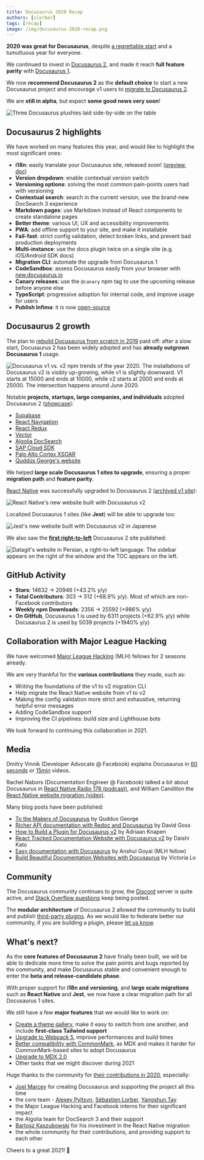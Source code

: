 ```yaml
---
title: Docusaurus 2020 Recap
authors: [slorber]
tags: [recap]
image: /img/docusaurus-2020-recap.png
---
```


**2020 was great for Docusaurus**, despite [a regrettable start](https://docusaurus.io/blog/2020/01/07/tribute-to-endi) and a tumultuous year for everyone.

We continued to invest in [Docusaurus 2](https://docusaurus.io/), and made it reach **full feature parity** with [Docusaurus 1](https://v1.docusaurus.io/).

We now **recommend Docusaurus 2** as the **default choice** to start a new Docusaurus project and encourage v1 users to [migrate to Docusaurus 2](https://docusaurus.io/docs/migration).

We are **still in alpha**, but expect **some good news very soon**!

![Three Docusaurus plushies laid side-by-side on the table](/img/blog/2020-recap/docusaurus-plushie-banner.jpeg)

## Docusaurus 2 highlights

We have worked on many features this year, and would like to highlight the most significant ones:

- **i18n**: easily translate your Docusaurus site, released soon! ([preview](https://github.com/facebook/docusaurus/pull/3325), [doc](https://docusaurus.io/docs/next/i18n/introduction))
- **Version dropdown**: enable contextual version switch
- **Versioning options**: solving the most common pain-points users had with versioning
- **Contextual search**: search in the current version, use the brand-new DocSearch 3 experience
- **Markdown pages**: use Markdown instead of React components to create standalone pages
- **Better theme**: various UI, UX and accessibility improvements
- **PWA**: add offline support to your site, and make it installable
- **Fail-fast**: strict config validation, detect broken links, and prevent bad production deployments
- **Multi-instance**: use the docs plugin twice on a single site (e.g. iOS/Android SDK docs)
- **Migration CLI**: automate the upgrade from Docusaurus 1
- **CodeSandbox**: assess Docusaurus easily from your browser with [new.docusaurus.io](https://new.docusaurus.io/)
- **Canary releases**: use the `@canary` npm tag to use the upcoming release before anyone else
- **TypeScript**: progressive adoption for internal code, and improve usage for users
- **Publish Infima**: it is now [open-source](https://github.com/facebookincubator/infima)

## Docusaurus 2 growth

The plan to [rebuild Docusaurus from scratch in 2019](https://docusaurus.io/blog/2019/12/30/docusaurus-2019-recap) paid off: after a slow start, Docusaurus 2 has been widely adopted and has **already outgrown Docusaurus 1** usage.

![Docusaurus v1 vs. v2 npm trends of the year 2020. The installations of Docusaurus v2 is visibly up-growing, while v1 is slightly downward. V1 starts at 15000 and ends at 10000, while v2 starts at 2000 and ends at 25000. The intersection happens around June 2020.](/img/blog/2020-recap/docusaurus-npm-trends.png)

Notable **projects, startups, large companies, and individuals** adopted Docusaurus 2 ([showcase](https://docusaurus.io/showcase)):

- [Supabase](https://supabase.io)
- [React Navigation](https://reactnavigation.org)
- [React Redux](https://react-redux.js.org/)
- [Vector](https://vector.dev)
- [Algolia DocSearch](https://docsearch.algolia.com)
- [SAP Cloud SDK](https://sap.github.io/cloud-sdk)
- [Palo Alto Cortex XSOAR](https://xsoar.pan.dev)
- [Quddús George's website](https://portfoliosaurus.now.sh)

We helped **large scale Docusaurus 1 sites to upgrade**, ensuring a proper **migration path** and **feature parity**.

[React Native](https://reactnative.dev/) was successfully upgraded to Docusaurus 2 ([archived v1 site](http://archive.reactnative.dev/)):

![React Native's new website built with Docusaurus v2](/img/blog/2020-recap/react-native-screenshot.png)

Localized Docusaurus 1 sites (like **Jest**) will be able to upgrade too:

![Jest's new website built with Docusaurus v2 in Japanese](/img/blog/2020-recap/jest-screenshot.png)

We also saw the **[first right-to-left](https://datagit.ir/)** Docusaurus 2 site published:

![Datagit's website in Persian, a right-to-left language. The sidebar appears on the right of the window and the TOC appears on the left.](/img/blog/2020-recap/datagit-rtl-screenshot.png)

## GitHub Activity

- **Stars**: 14632 → 20946 (+43.2% y/y)
- **Total Contributors**: 303 → 512 (+68.9% y/y). Most of which are non-Facebook contributors
- **Weekly npm Downloads**: 2356 → 25592 (+986% y/y)
- **On GitHub**, Docusaurus 1 is used by 6311 projects (+62.9% y/y) while Docusaurus 2 is used by 5039 projects (+1940% y/y)

## Collaboration with Major League Hacking

We have welcomed [Major League Hacking](https://mlh.io/) (MLH) fellows for 2 seasons already.

We are very thankful for the **various contributions** they made, such as:

- Writing the foundations of the v1 to v2 migration CLI
- Help migrate the React Native website from v1 to v2
- Making the config validation more strict and exhaustive, returning helpful error messages
- Adding CodeSandbox support
- Improving the CI pipelines: build size and Lighthouse bots

We look forward to continuing this collaboration in 2021.

## Media

Dmitry Vinnik (Developer Advocate @ Facebook) explains Docusaurus in [60 seconds](https://www.youtube.com/watch?v=_An9EsKPhp0) or [15min](https://www.youtube.com/watch?v=Yhyx7otSksg) videos.

Rachel Nabors (Documentation Engineer @ Facebook) talked a bit about Docusaurus in [React Native Radio 178 (podcast)](https://reactnativeradio.com/episodes/178-documenting-react-native-with-rachel-nabors-gWxwySPl), and William Candillon the [React Native website migration (video)](https://www.youtube.com/watch?v=-zhjq2ECKq4).

Many blog posts have been published:

- [To the Makers of Docusaurus](https://portfoliosaurus.now.sh/blog/toTheMakers) by Quddus George
- [Richer API documentation with Redoc and Docusaurus](https://davidgoss.co/blog/api-documentation-redoc-docusaurus/) by David Goss
- [How to Build a Plugin for Docusaurus v2](https://aknapen.nl/blog/how-to-build-a-plugin-for-docusaurus-v2/) by Adriaan Knapen
- [React Tracked Documentation Website with Docusaurus v2](https://blog.axlight.com/posts/react-tracked-documentation-website-with-docusaurus-v2/) by Daishi Kato
- [Easy documentation with Docusaurus](https://blog.logrocket.com/easy-documentation-with-docusaurus/) by Anshul Goyal (MLH fellow)
- [Build Beautiful Documentation Websites with Docusaurus](https://lo-victoria.com/build-beautiful-documentation-websites-with-docusaurus) by Victoria Lo

## Community

The Docusaurus community continues to grow, the [Discord](https://discord.gg/docusaurus) server is quite active, and [Stack Overflow questions](https://stackoverflow.com/questions/tagged/docusaurus) keep being posted.

The **modular architecture** of Docusaurus 2 allowed the community to build and publish [third-party plugins](https://docusaurus.io/community/resources#community-plugins-). As we would like to federate better our community, if you are building a plugin, please [let us know](https://github.com/facebook/docusaurus/discussions/4025).

## What's next?

As the **core features of Docusaurus 2** have finally been built, we will be able to dedicate more time to solve the pain points and bugs reported by the community, and make Docusaurus stable and convenient enough to enter the **beta and release-candidate phase**.

With proper support for **i18n and versioning**, and **large scale migrations** such as **React Native** and **Jest**, we now have a clear migration path for all Docusaurus 1 sites.

We still have a few **major features** that we would like to work on:

- [Create a theme gallery](https://github.com/facebook/docusaurus/issues/3522), make it easy to switch from one another, and include **first-class Tailwind support**
- [Upgrade to Webpack 5](https://github.com/facebook/docusaurus/issues/4027), improve performances and build times
- [Better compatibility with CommonMark](https://github.com/facebook/docusaurus/issues/3018), as MDX and makes it harder for CommonMark-based sites to adopt Docusaurus
- [Upgrade to MDX 2.0](https://github.com/facebook/docusaurus/issues/4029)
- Other tasks that we might discover during 2021

Huge thanks to the community for [their contributions in 2020](https://github.com/facebook/docusaurus/graphs/contributors?from=2020-01-01&to=2021-01-01&type=c), especially:

- [Joel Marcey](https://github.com/JoelMarcey) for creating Docusaurus and supporting the project all this time
- the core team - [Alexey Pyltsyn](https://github.com/lex111), [Sébastien Lorber](https://sebastienlorber.com), [Yangshun Tay](https://x.com/yangshunz)
- the Major League Hacking and Facebook interns for their significant impact
- the Algolia team for DocSearch 3 and their support
- [Bartosz Kaszubowski](https://github.com/Simek) for his investment in the React Native migration
- the whole community for their contributions, and providing support to each other

Cheers to a great 2021! 🎉
